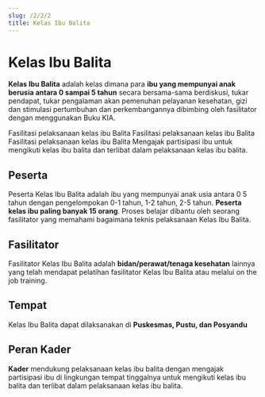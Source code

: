 ```yaml
---
slug: /2/2/2
title: Kelas Ibu Balita
---
```


# Kelas Ibu Balita

**Kelas Ibu Balita** adalah kelas dimana para **ibu yang mempunyai anak berusia antara 0 sampai 5 tahun** secara bersama-sama berdiskusi, tukar pendapat, tukar pengalaman akan pemenuhan pelayanan kesehatan, gizi dan stimulasi pertumbuhan dan perkembangannya dibimbing oleh fasilitator dengan menggunakan Buku KIA.

<Tabs>
<TabItem value='puskesmas' label='Puskesmas'>
Fasilitasi pelaksanaan kelas ibu Balita
</TabItem>
<TabItem value='pustu' label='Pustu'>
Fasilitasi pelaksanaan kelas ibu Balita
</TabItem>
<TabItem value='posyandu' label='Posyandu'>
Fasilitasi pelaksanaan kelas ibu Balita
</TabItem>
<TabItem value='rumah' label='Kunjungan Rumah'>
Mengajak partisipasi ibu untuk mengikuti kelas ibu balita dan terlibat dalam pelaksanaan kelas ibu balita.
</TabItem>
</Tabs>

## Peserta
Peserta Kelas Ibu Balita adalah ibu yang mempunyai anak usia antara 0 5 tahun dengan pengelompokan 0-1 tahun, 1-2 tahun, 2-5 tahun. **Peserta kelas ibu paling banyak 15 orang**. Proses belajar dibantu oleh seorang fasilitator yang memahami bagaimana teknis pelaksanaan Kelas Ibu Balita.

## Fasilitator
Fasilitator Kelas Ibu Balita adalah **bidan/perawat/tenaga kesehatan** lainnya yang telah mendapat pelatihan fasilitator Kelas Ibu Balita atau melalui on the job training.

## Tempat
Kelas Ibu Balita dapat dilaksanakan di **Puskesmas, Pustu, dan Posyandu**

## Peran Kader
**Kader** mendukung pelaksanaan kelas ibu balita dengan mengajak partisipasi ibu di lingkungan tempat tinggalnya untuk mengikuti kelas ibu balita dan terlibat dalam pelaksanaan kelas ibu balita.
